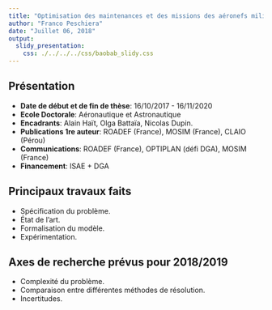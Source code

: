 ```yaml
---
title: "Optimisation des maintenances et des missions des aéronefs militaires"
author: "Franco Peschiera"
date: "Juillet 06, 2018"
output:
  slidy_presentation:
    css: ./../../../css/baobab_slidy.css
---
```


## Présentation

* **Date de début et de fin de thèse**: 16/10/2017 - 16/11/2020
* **Ecole Doctorale**: Aéronautique et Astronautique
* **Encadrants**: Alain Haït, Olga Battaïa, Nicolas Dupin.
* **Publications 1re auteur**: ROADEF (France), MOSIM (France), CLAIO (Pérou)
* **Communications**: ROADEF (France), OPTIPLAN (défi DGA), MOSIM (France)
* **Financement**: ISAE + DGA

## Principaux travaux faits

* Spécification du problème.
* État de l'art.
* Formalisation du modèle.
* Expérimentation.

## Axes de recherche prévus pour 2018/2019

* Complexité du problème.
* Comparaison entre différentes méthodes de résolution.
* Incertitudes.
